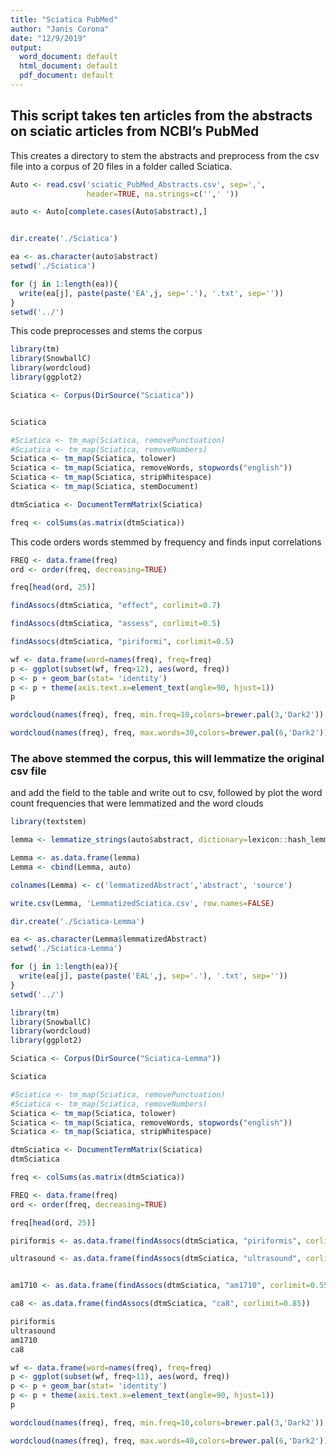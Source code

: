 ---
title: "Sciatica PubMed"
author: "Janis Corona"
date: "12/9/2019"
output:
  word_document: default
  html_document: default
  pdf_document: default
---

## This script takes ten articles from the abstracts on sciatic articles from NCBI's PubMed


This creates a directory to stem the abstracts and preprocess from the csv file
into a corpus of 20 files in a folder called Sciatica.
```{r, error=FALSE, message=FALSE, warning=FALSE}
Auto <- read.csv('sciatic_PubMed_Abstracts.csv', sep=',',
                 header=TRUE, na.strings=c('',' '))

auto <- Auto[complete.cases(Auto$abstract),]


dir.create('./Sciatica')

ea <- as.character(auto$abstract)
setwd('./Sciatica')

for (j in 1:length(ea)){
  write(ea[j], paste(paste('EA',j, sep='.'), '.txt', sep=''))
}
setwd('../')


```

This code preprocesses and stems the corpus
```{r, error=FALSE, warning=FALSE, message=FALSE}
library(tm)
library(SnowballC)
library(wordcloud)
library(ggplot2)

Sciatica <- Corpus(DirSource("Sciatica"))


Sciatica

#Sciatica <- tm_map(Sciatica, removePunctuation)
#Sciatica <- tm_map(Sciatica, removeNumbers)
Sciatica <- tm_map(Sciatica, tolower)
Sciatica <- tm_map(Sciatica, removeWords, stopwords("english"))
Sciatica <- tm_map(Sciatica, stripWhitespace)
Sciatica <- tm_map(Sciatica, stemDocument)

dtmSciatica <- DocumentTermMatrix(Sciatica)

freq <- colSums(as.matrix(dtmSciatica))

```

This code orders words stemmed by frequency and finds input correlations
```{r}
FREQ <- data.frame(freq)
ord <- order(freq, decreasing=TRUE)

freq[head(ord, 25)]


```


```{r}
findAssocs(dtmSciatica, "effect", corlimit=0.7)

```


```{r}
findAssocs(dtmSciatica, "assess", corlimit=0.5)
```

```{r}
findAssocs(dtmSciatica, "piriformi", corlimit=0.5)
```

```{r}
wf <- data.frame(word=names(freq), freq=freq)
p <- ggplot(subset(wf, freq>12), aes(word, freq))
p <- p + geom_bar(stat= 'identity') 
p <- p + theme(axis.text.x=element_text(angle=90, hjust=1)) 
p

```


```{r}
wordcloud(names(freq), freq, min.freq=10,colors=brewer.pal(3,'Dark2'))

```


```{r}
wordcloud(names(freq), freq, max.words=30,colors=brewer.pal(6,'Dark2'))

```

### The above stemmed the corpus, this will lemmatize the original csv file
and add the field to the table and write out to csv, followed by plot the 
word count frequencies that were lemmatized and the word clouds

```{r, error=FALSE, message=FALSE, warning=FALSE}
library(textstem)

lemma <- lemmatize_strings(auto$abstract, dictionary=lexicon::hash_lemmas)

Lemma <- as.data.frame(lemma)
Lemma <- cbind(Lemma, auto)

colnames(Lemma) <- c('lemmatizedAbstract','abstract', 'source')

write.csv(Lemma, 'LemmatizedSciatica.csv', row.names=FALSE)

```

```{r, error=FALSE, message=FALSE, warning=FALSE}
dir.create('./Sciatica-Lemma')

ea <- as.character(Lemma$lemmatizedAbstract)
setwd('./Sciatica-Lemma')

for (j in 1:length(ea)){
  write(ea[j], paste(paste('EAL',j, sep='.'), '.txt', sep=''))
}
setwd('../')

```

```{r, error=FALSE, message=FALSE, warning=FALSE}
library(tm)
library(SnowballC)
library(wordcloud)
library(ggplot2)

```



```{r}
Sciatica <- Corpus(DirSource("Sciatica-Lemma"))

Sciatica

#Sciatica <- tm_map(Sciatica, removePunctuation)
#Sciatica <- tm_map(Sciatica, removeNumbers)
Sciatica <- tm_map(Sciatica, tolower)
Sciatica <- tm_map(Sciatica, removeWords, stopwords("english"))
Sciatica <- tm_map(Sciatica, stripWhitespace)

dtmSciatica <- DocumentTermMatrix(Sciatica)
dtmSciatica

```

```{r}
freq <- colSums(as.matrix(dtmSciatica))

FREQ <- data.frame(freq)
ord <- order(freq, decreasing=TRUE)

freq[head(ord, 25)]

```


```{r}
piriformis <- as.data.frame(findAssocs(dtmSciatica, "piriformis", corlimit=0.70))

ultrasound <- as.data.frame(findAssocs(dtmSciatica, "ultrasound", corlimit=0.5))


am1710 <- as.data.frame(findAssocs(dtmSciatica, "am1710", corlimit=0.55))

ca8 <- as.data.frame(findAssocs(dtmSciatica, "ca8", corlimit=0.85))

piriformis
ultrasound
am1710
ca8
```

```{r, width=500, height=500}
wf <- data.frame(word=names(freq), freq=freq)
p <- ggplot(subset(wf, freq>11), aes(word, freq))
p <- p + geom_bar(stat= 'identity') 
p <- p + theme(axis.text.x=element_text(angle=90, hjust=1)) 
p

```

```{r}
wordcloud(names(freq), freq, min.freq=10,colors=brewer.pal(3,'Dark2'))

```

```{r}
wordcloud(names(freq), freq, max.words=40,colors=brewer.pal(6,'Dark2'))

```

